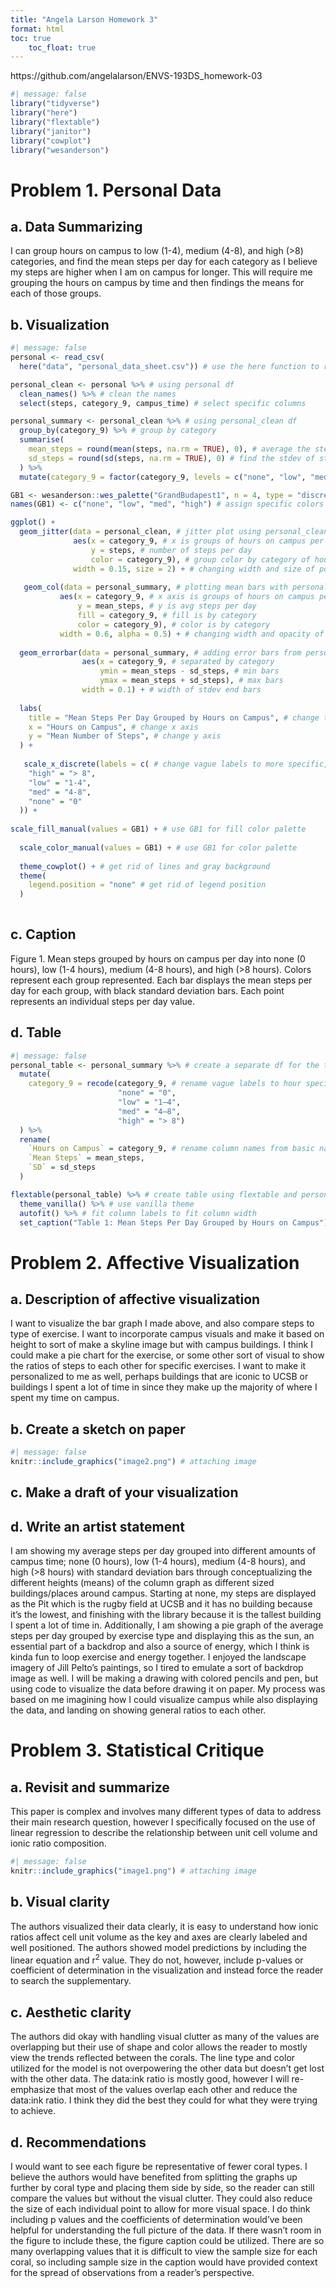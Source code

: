 ```yaml
---
title: "Angela Larson Homework 3"
format: html
toc: true
    toc_float: true
---
```


https://github.com/angelalarson/ENVS-193DS_homework-03

```r
#| message: false
library("tidyverse")
library("here")
library("flextable")
library("janitor")
library("cowplot")
library("wesanderson")
```
# Problem 1. Personal Data

## a. Data Summarizing

I can group hours on campus to low (1-4), medium (4-8), and high (>8) categories, and find the mean steps per day for each category as I believe my steps are higher when I am on campus for longer. This will require me grouping the hours on campus by time and then findings the means for each of those groups. 

## b. Visualization
```r
#| message: false
personal <- read_csv(
  here("data", "personal_data_sheet.csv")) # use the here function to read in the csv under a different column

personal_clean <- personal %>% # using personal df
  clean_names() %>% # clean the names
  select(steps, category_9, campus_time) # select specific columns

personal_summary <- personal_clean %>% # using personal_clean df
  group_by(category_9) %>% # group by category
  summarise(
    mean_steps = round(mean(steps, na.rm = TRUE), 0), # average the steps per day and round
    sd_steps = round(sd(steps, na.rm = TRUE), 0) # find the stdev of steps per day and round
  ) %>% 
  mutate(category_9 = factor(category_9, levels = c("none", "low", "med", "high"))) # reorder the categories

GB1 <- wesanderson::wes_palette("GrandBudapest1", n = 4, type = "discrete") # create an object using the wes anderson palette
names(GB1) <- c("none", "low", "med", "high") # assign specific colors from wes anderson palette

ggplot() +
  geom_jitter(data = personal_clean, # jitter plot using personal_clean to include individual points
              aes(x = category_9, # x is groups of hours on campus per day
                  y = steps, # number of steps per day
                  color = category_9), # group color by category of hours per day
              width = 0.15, size = 2) + # changing width and size of points
 
   geom_col(data = personal_summary, # plotting mean bars with personal summary df for mean and stdev values
           aes(x = category_9, # x axis is groups of hours on campus per day
               y = mean_steps, # y is avg steps per day
               fill = category_9, # fill is by category
               color = category_9), # color is by category
           width = 0.6, alpha = 0.5) + # changing width and opacity of columns
  
  geom_errorbar(data = personal_summary, # adding error bars from personal_summary
                aes(x = category_9, # separated by category
                    ymin = mean_steps - sd_steps, # min bars
                    ymax = mean_steps + sd_steps), # max bars
                width = 0.1) + # width of stdev end bars
  
  labs(
    title = "Mean Steps Per Day Grouped by Hours on Campus", # change title
    x = "Hours on Campus", # change x axis
    y = "Mean Number of Steps", # change y axis
  ) +
   
   scale_x_discrete(labels = c( # change vague labels to more specific, showing hours that characterize them
    "high" = "> 8",
    "low" = "1-4",
    "med" = "4-8",
    "none" = "0"
  )) +
  
scale_fill_manual(values = GB1) + # use GB1 for fill color palette
  
  scale_color_manual(values = GB1) + # use GB1 for color palette
  
  theme_cowplot() + # get rid of lines and gray background
  theme(
    legend.position = "none" # get rid of legend position
  )
  
```
## c. Caption

Figure 1. Mean steps grouped by hours on campus per day into none (0 hours), low (1-4 hours), medium (4-8 hours), and high (>8 hours). Colors represent each group represented. Each bar displays the mean steps per day for each group, with black standard deviation bars. Each point represents an individual steps per day value.

## d. Table
```r
#| message: false
personal_table <- personal_summary %>% # create a separate df for the table
  mutate(
    category_9 = recode(category_9, # rename vague labels to hour specific labels
                        "none" = "0",
                        "low" = "1–4",
                        "med" = "4–8",
                        "high" = "> 8")
  ) %>%
  rename(
    `Hours on Campus` = category_9, # rename column names from basic names in df
    `Mean Steps` = mean_steps,
    `SD` = sd_steps
  )

flextable(personal_table) %>% # create table using flextable and personal_table df
  theme_vanilla() %>% # use vanilla theme
  autofit() %>% # fit column labels to fit column width
  set_caption("Table 1: Mean Steps Per Day Grouped by Hours on Campus") # add a title
```

# Problem 2. Affective Visualization

## a. Description of affective visualization

I want to visualize the bar graph I made above, and also compare steps to type of exercise. I want to incorporate campus visuals and make it based on height to sort of make a skyline image but with campus buildings. I think I could make a pie chart for the exercise, or some other sort of visual to show the ratios of steps to each other for specific exercises. I want to make it personalized to me as well, perhaps buildings that are iconic to UCSB or buildings I spent a lot of time in since they make up the majority of where I spent my time on campus.

## b. Create a sketch on paper

```r
#| message: false
knitr::include_graphics("image2.png") # attaching image
```

## c. Make a draft of your visualization



## d. Write an artist statement

I am showing my average steps per day grouped into different amounts of campus time; none (0 hours), low (1-4 hours), medium (4-8 hours), and high (>8 hours) with standard deviation bars through conceptualizing the different heights (means) of the column graph as different sized buildings/places around campus. Starting at none, my steps are displayed as the Pit which is the rugby field at UCSB and it has no building because it's the lowest, and finishing with the library because it is the tallest building I spent a lot of time in. Additionally, I am showing a pie graph of the average steps per day grouped by exercise type and displaying this as the sun, an essential part of a backdrop and also a source of energy, which I think is kinda fun to loop exercise and energy together. I enjoyed the landscape imagery of Jill Pelto's paintings, so I tired to emulate a sort of backdrop image as well. I will be making a drawing with colored pencils and pen, but using code to visualize the data before drawing it on paper. My process was based on me imagining how I could visualize campus while also displaying the data, and landing on showing general ratios to each other.


# Problem 3. Statistical Critique

## a. Revisit and summarize

This paper is complex and involves many different types of data to address their main research question, however I specifically focused on the use of linear regression to describe the relationship between unit cell volume and ionic ratio composition.
```r
#| message: false
knitr::include_graphics("image1.png") # attaching image
```
## b. Visual clarity

The authors visualized their data clearly, it is easy to understand how ionic ratios affect cell unit volume as the key and axes are clearly labeled and well positioned. The authors showed model predictions by including the linear equation and r^2^ value. They do not, however, include p-values or coefficient of determination in the visualization and instead force the reader to search the supplementary.

## c. Aesthetic clarity

The authors did okay with handling visual clutter as many of the values are overlapping but their use of shape and color allows the reader to mostly view the trends reflected between the corals. The line type and color utilized for the model is not overpowering the other data but doesn't get lost with the other data. The data:ink ratio is mostly good, however I will re-emphasize that most of the values overlap each other and reduce the data:ink ratio. I think they did the best they could for what they were trying to achieve.

## d. Recommendations

I would want to see each figure be representative of fewer coral types. I believe the authors would have benefited from splitting the graphs up further by coral type and placing them side by side, so the reader can still compare the values but without the visual clutter. They could also reduce the size of each individual point to allow for more visual space. I do think including p values and the coefficients of determination would've been helpful for understanding the full picture of the data. If there wasn't room in the figure to include these, the figure caption could be utilized. There are so many overlapping values that it is difficult to view the sample size for each coral, so including sample size in the caption would have provided context for the spread of observations from a reader's perspective.
